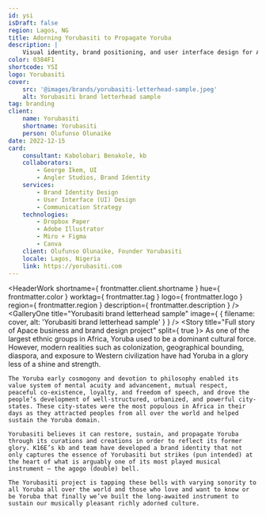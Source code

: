 ```yaml
---
id: ysi
isDraft: false
region: Lagos, NG
title: Adorning Yorubasiti to Propagate Yoruba
description: |
    Visual identity, brand positioning, and user interface design for Africa's first fully dedicated platform for immersion in and propagation of Yoruba.
color: 0384F1
shortcode: YSI
logo: Yorubasiti
cover:
    src: '@images/brands/yorubasiti-letterhead-sample.jpeg'
    alt: Yorubasiti brand letterhead sample
tag: branding
client:
    name: Yorubasiti
    shortname: Yorubasiti
    person: Olufunso Olunaike
date: 2022-12-15
card:
    consultant: Kabolobari Benakole, kb
    collaborators:
        - George Ikem, UI
        - Angler Studios, Brand Identity
    services:
        - Brand Identity Design
        - User Interface (UI) Design
        - Communication Strategy
    technologies:
        - Dropbox Paper
        - Adobe Illustrator
        - Miro + Figma
        - Canva
    client: Olufunso Olunaike, Founder Yorubasiti
    locale: Lagos, Nigeria
    link: https://yorubasiti.com
---
```



<HeaderWork
    shortname={ frontmatter.client.shortname }
    hue={ frontmatter.color }
    worktag={ frontmatter.tag }
    logo={ frontmatter.logo }
    region={ frontmatter.region }
    description={ frontmatter.description }
/>
<GalleryOne
    title="Yorubasiti brand letterhead sample"
    image={ { filename: cover, alt: 'Yorubasiti brand letterhead sample' } }
/>
<Story
    title="Full story of Apace business and brand design project"
    split={ true }>
    As one of the largest ethnic groups in Africa, Yoruba used to be a dominant cultural force. However, modern realities such as colonization, geographical bounding, diaspora, and exposure to Western civilization have had Yoruba in a glory less of a shine and strength.

    The Yoruba early cosmogony and devotion to philosophy enabled its value system of mental acuity and advancement, mutual respect, peaceful co-existence, loyalty, and freedom of speech, and drove the people’s development of well-structured, urbanized, and powerful city-states. These city-states were the most populous in Africa in their days as they attracted peoples from all over the world and helped sustain the Yoruba domain.

    Yorubasiti believes it can restore, sustain, and propagate Yoruba through its curations and creations in order to reflect its former glory. K16E’s kb and team have developed a brand identity that not only captures the essence of Yorubasiti but strikes (pun intended) at the heart of what is arguably one of its most played musical instrument — the agogo (double) bell.

    The Yorubasiti project is tapping these bells with varying sonority to all Yoruba all over the world and those who love and want to know or be Yoruba that finally we’ve built the long-awaited instrument to sustain our musically pleasant richly adorned culture.
</Story>
<BusinessCard
    title={ `Summary details of and link to ${frontmatter.client.name}` }
    link={ frontmatter.card.link }
    hue={ frontmatter.color }
    logo={ frontmatter.logo }
    card={ frontmatter.card }
    shortname={ frontmatter.client.shortname }
/>